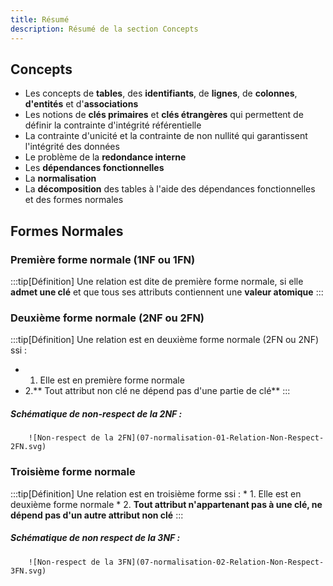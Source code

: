 ```yaml
---
title: Résumé
description: Résumé de la section Concepts
---
```



<Slide title="Résumé de la partie 1. Concepts">

## Concepts

* Les concepts de **tables**, des **identifiants**, de **lignes**, de **colonnes**, **d'entités** et d'**associations**
* Les notions de **clés primaires** et **clés étrangères** qui permettent de définir la contrainte d'intégrité référentielle
* La contrainte d'unicité et la contrainte de non nullité qui garantissent l'intégrité des données
* Le problème de la **redondance interne**
* Les **dépendances fonctionnelles**
* La **normalisation** 
* La **décomposition** des tables à l'aide des dépendances fonctionnelles et des formes normales

</Slide>

## Formes Normales

<Slide title="Résumé de la partie 1. Concepts">

### Première forme normale (1NF ou 1FN)

:::tip[Définition]
Une relation est dite de première forme normale, si elle **admet une clé** et que tous ses attributs contiennent une **valeur atomique**
:::

</Slide>

<Slide title="Résumé de la partie 1. Concepts">

### Deuxième forme normale (2NF ou 2FN)

:::tip[Définition]
Une relation est en deuxième forme normale (2FN ou 2NF) ssi :
* 1. Elle est en première forme normale
* 2.** Tout attribut non clé ne dépend pas d'une partie de clé**
:::

##### Schématique de non-respect de la 2NF : 

        ![Non-respect de la 2FN](07-normalisation-01-Relation-Non-Respect-2FN.svg)

</Slide>

<Slide title="Résumé de la partie 1. Concepts">

### Troisième forme normale

:::tip[Définition]
Une relation est en troisième forme ssi :
    * 1. Elle est en deuxième forme normale
    * 2. **Tout attribut n'appartenant pas à une clé, ne dépend pas d'un autre attribut non clé**
:::

##### Schématique de non respect de la 3NF : 

        ![Non-respect de la 3FN](07-normalisation-02-Relation-Non-Respect-3FN.svg)

</Slide>
